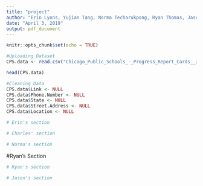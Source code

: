 ```yaml
---
title: "project"
author: "Erin Lyons, Yujian Tang, Norma Techarukpong, Ryan Thomas, Jason Yu"
date: "April 3, 2019"
output: pdf_document
---
```


```r
knitr::opts_chunk$set(echo = TRUE)

```

```r
#Uploading Dataset
CPS.data <- read.csv("Chicago_Public_Schools_-_Progress_Report_Cards__2011-2012_.csv")

head(CPS.data)

#Cleaning Data
CPS.data$Link <- NULL
CPS.data$Phone.Number <- NULL
CPS.data$State <- NULL
CPS.data$Street.Address <- NULL
CPS.data$Location <- NULL
```

```r
# Erin's section
```

```r
# Charles' section
```

```r
# Norma's section
```

#Ryan's Section
```r
# Ryan's section

```

```r
# Jason's section
```